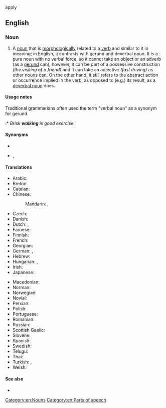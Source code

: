 {{also|verbal-noun}}apply

==English==
{{wikipedia}}

===Noun===
{{en-noun}}

# {{lb|en|grammar}} A [[noun]] that is [[morphologically]] related to a [[verb]] and similar to it in meaning; in English, it contrasts with gerund and deverbal noun. It is a pure noun with no verbal force, so it cannot take an object or an adverb (as a [[gerund]] can), however, it can be part of a possessive construction ''(the visiting of a friend)'' and it can take an adjective ''(fast driving)'' as other nouns can. On the other hand, it still refers to the abstract action or occurrence implied in the verb, as opposed to (e.g.) its result, as a [[deverbal noun]] does.

==== Usage notes ====
Traditional grammarians often used the term "verbal noun" as a synonym for gerund.
:* ''Brisk '''walking''' is good exercise.''

====Synonyms====
* {{l|en|verbal substantive}}
* {{sense|in Arabic grammar}} {{l|en|masdar}}, {{l|en|nomen verbi}}

====Translations====
{{trans-top|grammar: noun that is morphologically related to a verb and has similar meaning}}
* Arabic: {{t+|ar|مَصْدَر|m}}
* Breton: {{t+|br|anv-verb|m}}
* Catalan: {{t|ca|nom verbal|m}}
* Chinese:
*: Mandarin: {{t+|cmn|動名詞|sc=Hani}}, {{t+|cmn|动名词|tr=dòngmíngcí|sc=Hani}}
* Czech: {{t|cs|podstatné jméno slovesné|n}}
* Danish: {{t|da|verbalsubstantiv|n}}
* Dutch: {{t|nl|verbaalsubstantief|n}}, {{t|nl|verbaalnomen|n}}
* Faroese: {{t|fo|sagnarnavnorð|n}}
* Finnish: {{t|fi|verbin nimitapa}}
* French: {{t|fr|nom verbal|m}}
* Georgian: {{t|ka|სახელზმნა}}
* German: {{t|de|Verbalnomen|n}}, {{t+|de|Verbalsubstantiv|n}}
* Hebrew: {{t|he|שם פעולה|m|alt=שם פעולה / שֵׁם פְּעֻלּה|tr=shem-pe'ulá|sc=Hebr}}
* Hungarian: {{t|hu|[[igéből]] [[képzett]] [[főnév]]}}, {{t|hu|deverbális főnév}}
* Irish: {{t|ga|ainm briathartha|m}}
* Japanese: {{t+|ja|動名詞|tr=どうめいし, dōmeishi|sc=Jpan}}
{{trans-mid}}
* Macedonian: {{t|mk|глаголска именка|f}}
* Norman: {{t|nrf|nom vèrbal|m}}
* Norwegian: {{t|no|verbalsubstantiv|n}}
* Novial: {{t|nov|verbal substantive}}
* Persian: {{t+|fa|مصدر|m|tr=masdar}}
* Polish: {{t+|pl|rzeczownik odczasownikowy|m}}
* Portuguese: {{t|pt|substantivo verbal|m}}
* Romanian: {{t|ro|substantiv verbal|n}}
* Russian: {{t+|ru|отглаго́льное существи́тельное|n}}
* Scottish Gaelic: {{t|gd|ainmear gnìomhaireach|m}}
* Slovene: {{t|sl|glágolnik}}
* Spanish: {{t|es|nombre verbal|m}}
* Swedish: {{t|sv|substantifierat verb}}
* Telugu: {{t|te|క్రియావిశేష్యము}}
* Thai: {{t+|th|อาการนาม}}
* Turkish: {{t|tr|ad-fiil}}, {{t+|tr|isim-fiil}}
* Welsh: {{t+|cy|berfenw|m}}
{{trans-bottom}}

====See also====
* {{l|en|masdar}}

[[Category:en:Nouns]]
[[Category:en:Parts of speech]]